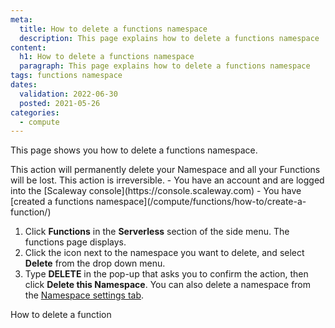 ```yaml
---
meta:
  title: How to delete a functions namespace
  description: This page explains how to delete a functions namespace
content:
  h1: How to delete a functions namespace
  paragraph: This page explains how to delete a functions namespace
tags: functions namespace 
dates:
  validation: 2022-06-30
  posted: 2021-05-26
categories:
  - compute
---
```


This page shows you how to delete a functions namespace.

<Message type="important">
  This action will permanently delete your Namespace and all your Functions will be lost. This action is irreversible.
</Message>

<Message type="requirement">
  - You have an account and are logged into the [Scaleway console](https://console.scaleway.com)
  - You have [created a functions namespace](/compute/functions/how-to/create-a-function/)
</Message>

1. Click **Functions** in the **Serverless** section of the side menu. The functions page displays.
2. Click the <Icon name="more" /> icon next to the namespace you want to delete, and select **Delete** from the drop down menu. 
3. Type **DELETE** in the pop-up that asks you to confirm the action, then click **Delete this Namespace**.
    <Message type="tip">
      You can also delete a namespace from the [Namespace settings tab](/compute/functions/how-to/manage-a-functions-namespace/).
    </Message>


<Navigation title="See Also">
  <PreviousButton to="/compute/functions/how-to/delete-a-function/">How to delete a function</PreviousButton>
</Navigation>
